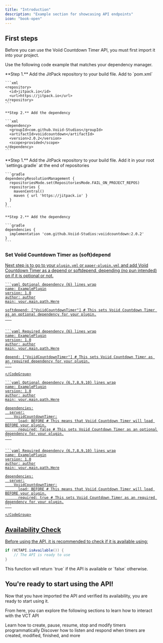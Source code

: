 ```yaml
---
title: "Introduction"
description: "Example section for showcasing API endpoints"
icon: "book-open"
---
```


## First steps

Before you can use the Voiid Countdown Timer API, you must first import it into your project.

Use the following code example that matches your dependency manager.

<Tabs>
  <Tab title="Maven">
    **Step 1.** Add the JitPack repository to your build file. Add to `pom.xml`

    ```xml
    <repository>
      <id>jitpack.io</id>
      <url>https://jitpack.io</url>
    </repository>
    ```

    **Step 2.** Add the dependency

    ```xml
    <dependency>
      <groupId>com.github.Voiid-Studios</groupId>
      <artifactId>voiidcountdown</artifactId>
      <version>2.0.2</version>
      <scope>provided</scope>
    </dependency>
    ```
  </Tab>
  <Tab title="Gradle">
    **Step 1.** Add the JitPack repository to your build file. Add it in your root `settings.gradle` at the end of repositories

    ```gradle
    dependencyResolutionManagement {
      repositoriesMode.set(RepositoriesMode.FAIL_ON_PROJECT_REPOS)
      repositories {
        mavenCentral()
        maven { url 'https://jitpack.io' }
      }
    }
    ```

    **Step 2.** Add the dependency

    ```gradle
    dependencies {
      implementation 'com.github.Voiid-Studios:voiidcountdown:2.0.2'
    }
    ```
  </Tab>
</Tabs>

### Set Voiid Countdown Timer as (soft)depend <a href="#set-placeholderapi-as-softdepend" id="set-placeholderapi-as-softdepend" />

Next step is to go to your `plugin.yml` or `paper-plugin.yml` and add Voiid Countdown Timer as a depend or softdepend, depending (no pun intended) on if it is optional or not.

<Tabs>
  <Tab title="plugin.yml">
    <CodeGroup>

    ```yaml Optional dependency {6} lines wrap
    name: ExamplePlugin
    version: 1.0
    author: author
    main: your.main.path.Here
    
    softdepend: ["VoiidCountdownTimer"] # This sets Voiid Countdown Timer as an optional dependency for your plugin.
    ```

    
    ```yaml Required dependency {6} lines wrap
    name: ExamplePlugin
    version: 1.0
    author: author
    main: your.main.path.Here
    
    depend: ["VoiidCountdownTimer"] # This sets Voiid Countdown Timer as an required dependency for your plugin.
    ```

    </CodeGroup>
  </Tab>
  <Tab title="paper-plugin.yml">
    <CodeGroup>

    ```yaml Optional dependency {6,7,8,9,10} lines wrap
    name: ExamplePlugin
    version: 1.0
    author: author
    main: your.main.path.Here
    
    dependencies:
      server:
        VoiidCountdownTimer:
          load: BEFORE # This means that Voiid Countdown Timer will load BEFORE your plugin.
          required: false # This sets Voiid Countdown Timer as an optional dependency for your plugin.
    ```

    
    ```yaml Required dependency {6,7,8,9,10} lines wrap
    name: ExamplePlugin
    version: 1.0
    author: author
    main: your.main.path.Here
    
    dependencies:
      server:
        VoiidCountdownTimer:
          load: BEFORE # This means that Voiid Countdown Timer will load BEFORE your plugin.
          required: true # This sets Voiid Countdown Timer as an required dependency for your plugin.
    ```

    </CodeGroup>
  </Tab>
</Tabs>

## Availability Check

Before using the API, it is recommended to check if it is available using:

```java
if (VCTAPI.isAvailable()) {
    // The API is ready to use
}
```

<Info>
  This function will return `true` if the API is available or `false` otherwise.
</Info>

## You're ready to start using the API!

Now that you have imported the API and verified its availability, you are ready to start using it.

From here, you can explore the following sections to learn how to interact with the VCT API

<Columns cols={2}>
  <Card title="Actions" icon="play" href="/api-docs/actions/overview">
    Learn how to create, pause, resume, stop and modify timers programmatically
  </Card>
  <Card title="Events" icon="satellite-dish" href="/api-docs/events/overview">
    Discover how to listen and respond when timers are created, modified, finished, and more
  </Card>
</Columns>